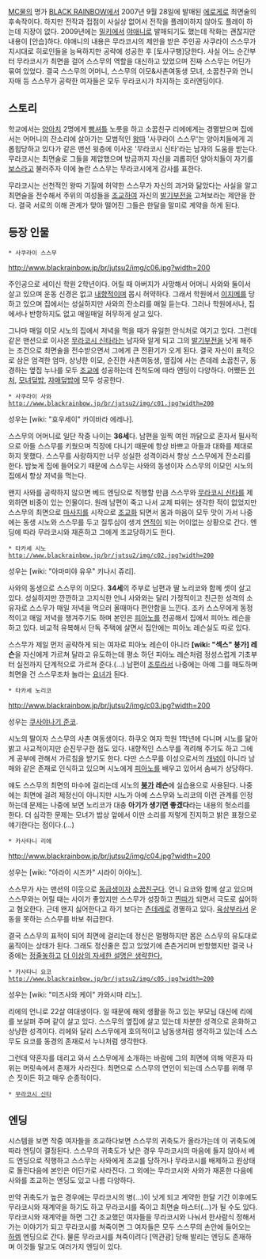 [[MC물]]의 명가 [[BLACK RAINBOW]]에서 2007년 9월 28일에 발매된 [[에로게]]로 최면술의 후속작이다. 하지만 전작과 접점이 사실상 없어서 전작을 플레이하지 않아도 플레이 하는데 지장이 없다. 2009년에는 [[밀키]]에서 [[야애니]]로 발매되기도 했는데 작화는 괜찮지만 내용이 [안습]하다. 야애니의 내용은 무라코시의 제안을 받은 주인공 사쿠라이 스스무가 지시대로 히로인들을 능욕하지만 공략에 성공한 후 [토사구팽]당한다. 사실 어느 순간부터 무라코시가 최면을 걸어 스스무의 역할을 대신하고 있었으며 진짜 스스무는 어딘가 묶여 있었다. 결국 스스무의 어머니, 스스무의 이모&사촌여동생 모녀, 소꿉친구와 언니 자매 등 스스무가 공략한 여자들은 모두 무라코시가 차지하는 호러엔딩이다.



== 스토리 ==
학교에서는 [[양아치]] 2명에게 [[빵셔틀]] 노릇을 하고 소꿉친구 리에에게는 경멸받으며 집에서는 어머니의 잔소리에 살아가는 모범적인 [[왕따]] '사쿠라이 스스무'는 양아치들에게 괴롭힘당하고 있다가 같은 맨션 윗층에 이사온 '무라코시 신타'라는 남자의 도움을 받는다. 무라코시는 최면술로 그들을 제압했으며 방금까지 자신을 괴롭히던 양아치들이 자기를 [[보스]]라고 불러주자 이에 놀란 스스무는 무라코시에게 감사를 표한다.

무라코시는 선천적인 왕따 기질에 허약한 스스무가 자신의 과거와 닮았다는 사실을 알고 최면술을 전수해서 주위의 여성들을 [[조교]]하여 자신의 [[발기부전]]을 고쳐보라는 제안을 한다. 결국 서로의 이해 관계가 맞아 떨어진 그들은 한달을 말미로 계약을 하게 된다.

== 등장 인물 ==
 * 사쿠라이 스스무
http://www.blackrainbow.jp/br/jutsu2/img/c06.jpg?width=200

주인공으로 세이신 학원 2학년이다. 어릴 때 아버지가 사망해서 어머니 사와와 둘이서 살고 있으며 운동 신경은 없고 [[내향적]]이며 몹시 허약하다. 그래서 학원에서 [[이지메]]를 당하고 있으며 집에서는 성실하지만 사와의 잔소리를 매일 듣는다. 그러나 학원에서나, 집에서나 반항하지도 없고 매일매일 허무하게 살고 있다.

그나마 매일 이모 시노의 집에서 저녁을 먹을 때가 유일한 안식처로 여기고 있다. 그런데 같은 맨션으로 이사온 [[무라코시 신타]]라는 남자와 알게 되고 그의 [[발기부전]]을 낫게 해주는 조건으로 최면술을 전수받으면서 그에게 큰 전환기가 오게 된다. 결국 자신이 표적으로 삼은 엄격한 엄마, 상냥한 이모, 순진한 사촌여동생, 옆집에 사는 츤데레 소꿉친구, 동경하는 옆집 누나를 모두 [[조교]]에 성공하는데 진척도에 따라 엔딩이 다양하다. 어쨌든 [[인처]], [[모녀덮밥]], [[자매덮밥]]에 모두 성공한다.

 * 사쿠라이 사와
 http://www.blackrainbow.jp/br/jutsu2/img/c01.jpg?width=200

성우는 [wiki: "효우세이" 카이바라 에레나].

스스무의 어머니로 일단 작중 나이는 '''36세'''다. 남편을 일찍 여읜 까닭으로 혼자서 필사적으로 아들 스스무를 키웠으며 직장에 다니기 때문에 항상 바쁘고 아들과 대화를 제대로 하지 못했다. 스스무를 사랑하지만 너무 성실한 성격이라서 항상 스스무에게 잔소리를 한다. 밤늦게 집에 들어오기 때문에 스스무는 사와의 동생이자 스스무의 이모인 시노의 집에서 항상 저녁을 먹는다. 

왠지 사와를 공략하지 않으면 베드 엔딩으로 직행할 만큼 스스무와 [[무라코시 신타]]를 제외하면 비중이 있는 인물이다. 원래 남편이 죽고 나서 교제 따위는 생각한 적이 없었지만 스스무의 최면으로 [[마사지]]를 시작으로 [[조교]]화 되면서 몸과 마음이 모두 맛이 가서 나중에는 동생 시노와 스스무를 두고 질투심이 생겨 [[연적]]이 되는 어이없는 상황으로 간다. 엔딩에 따라 무라코시와 재혼하고 그에게 조교당하기도 한다.

 * 타카세 시노
 http://www.blackrainbow.jp/br/jutsu2/img/c02.jpg?width=200

성우는 [wiki: "아마미야 유우" 키나시 쥬리].

사와의 동생으로 스스무의 이모다. '''34세'''의 주부로 남편과 딸 노리코와 함께 셋이 살고 있다. 성실하지만 깐깐하고 고지식한 언니 사와와는 달리 가정적이고 친근한 성격의 소유자로 스스무가 매일 저녁을 먹으러 올때마다 편안함을 느낀다. 조카 스스무에게 동정적이고 매일 저녁을 챙겨주기도 하며 본인은 [[피아노]]를 전공해서 집에서 피아노 레슨을 하고 있다. 비교적 유복해서 단독 주택에 살면서 집안에는 피아노 레슨실도 따로 있다.

스스무가 제일 먼저 공략하게 되는 여자로 피아노 레슨이 아니라 '''[wiki: "섹스" 붕가] 레슨'''을 자신에게 가르쳐 달라고 유도하는데 평소 하던 피아노 레슨처럼 정성스럽게 기초부터 실전까지 단계적으로 가르쳐 준다.(...) 남편이 [[조루]]라서 나중에는 아예 그를 매도하며 최면을 건 스스무조차 놀라는 [[요녀]]가 된다.

 * 타카세 노리코
http://www.blackrainbow.jp/br/jutsu2/img/c03.jpg?width=200

성우는 [[쿠사야나기 준코]].

시노의 딸이자 스스무의 사촌 여동생이다. 하쿠오 여자 학원 1학년에 다니며 시노를 닮아 밝고 사교적이지만 순진무구한 점도 있다. 내향적인 스스무를 격려해 주기도 하고 그에게 공부에 관해서 가르침을 받기도 한다. 다만 스스무를 이성으로서의 [[개념]]이 아니라 남매와 같은 존재로 인식하고 있으며 시노에게 [[피아노]]를 배우고 있어서 솜씨가 상당하다. 

얘도 스스무의 최면의 마수에 걸리는데 시노의 '''[[붕가]] 레슨'''에 실습용으로 사용된다. 나중에는 최면에 걸려 제정신이 아니지만 시노가 아예 스스무와 노리코의 이런 관계를 인정하는데 문제는 나중에 보면 노리코가 대충 '''아기가 생기면 좋겠다'''라는 내용의 헛소리를 한다. 더 심각한 문제는 모녀가 밥상 앞에서 이딴 소리를 저렇게 진지하고 밝은 표정으로 얘기한다는 점이다.(...) 

 * 카사타니 리에
http://www.blackrainbow.jp/br/jutsu2/img/c04.jpg?width=200

성우는 [wiki: "아라이 시즈카" 시라이 아야노].

스스무가 사는 맨션의 이웃으로 [[동급생]]이자 [[소꿉친구]]다. 언니 요코와 함께 살고 있으며 스스무와는 어릴 때는 사이가 좋았지만 스스무가 성장하고 [[찐따]]가 되면서 극도로 싫어하고 혐오한다. 근데 왠지 싫어한다고 하기 보다는 [[츤데레]]로 경멸하고 있다. [[육상]]부라서 운동을 못하는 스스무를 바보 취급한다.

결국 스스무의 표적이 되어 최면에 걸리는데 정신은 멀쩡하지만 몸은 스스무의 유도대로 움직이는 상태가 된다. 그래도 정신줄은 잡고 있었기에 츤츤거리며 반항했지만 결국 나중에는 [[정줄놓]]하고 [[더 이상의 자세한 설명은 생략한다.]]

 * 카사타니 요코
 http://www.blackrainbow.jp/br/jutsu2/img/c05.jpg?width=200

성우는 [wiki: "미즈사와 케이" 카와시마 리노].

리에의 언니로 22살 여대생이다. 일 때문에 해외 생활을 하고 있는 부모님 대신에 리에를 보살펴 주며 같이 살고 있다. 스스무의 옆집에 살고 있는데 차분한 성격으로 온화하고 상냥한 성격이다. 리에와 달리 스스무에게 호의적이고 남동생처럼 생각하고 있는데 스스무도 요코를 동경의 존재로서 누나처럼 생각한다.

그런데 약혼자를 데리고 와서 스스무에게 소개하는 바람에 그의 최면에 의해 약혼자 따위는 머릿속에서 존재가 사라진다. 최면으로 스스무의 연인이 되는데 스스무를 위해 무슨 짓이든 하고 매우 순종적이다.

 * [[무라코시 신타]]

== 엔딩 ==
시스템을 보면 작중 여자들을 조교하다보면 스스무의 귀축도가 올라가는데 이 귀축도에 따라 엔딩이 결정된다. 스스무의 귀축도가 낮은 경우 무라코시의 마음에 들지 않아서 베드 엔딩으로 직행하고 스스무는 사와에게 조교를 당하거나 무라코시를 배제하고 원상태로 돌린다음에 본인은 어딘가로 사라진다. 그 외에는 무라코시와 사와가 재혼한 다음에 사와를 조교하는 엔딩도 있고 나름 다양하다.

만약 귀축도가 높은 경우에는 무라코시의 병(...)이 낫게 되고 계약한 한달 기간 이후에도 무라코시와 재계약을 하기도 하고 무라코시를 죽이고 최면술 마스터(...)가 될 수도 있다. 무라코시와 재계약을 하면 그간 조교했던 여자들을 무라코시와 나눠서 한사람식 정해서 가는 이야기가 되고 무라코시를 쳐죽이면 그 여자들은 모두 스스무의 손안에 들어오는 [[하렘]] 엔딩으로 간다. 물론 무라코시를 쳐죽이려다 [역관광] 당해 발리는 엔딩도 존재하며 이것들 말고도 여러가지 엔딩이 있다.
